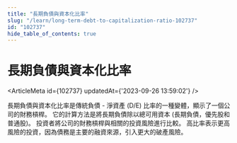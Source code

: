 ```yaml
---
title: "長期負債與資本化比率"
slug: "/learn/long-term-debt-to-capitalization-ratio-102737"
id: "102737"
hide_table_of_contents: true
---
```



# 長期負債與資本化比率

<ArticleMeta id={102737} updatedAt={'2023-09-26 13:59:02'} />
<div className='border-solid border-b border-t-0 my-4 border-[var(--ifm-color-gray-300)]' />

長期負債與資本化比率是傳統負債 - 淨資產 (D/E) 比率的一種變體，顯示了一個公司的財務槓桿。 它的計算方法是將長期負債除以總可用資本 (長期負債，優先股和普通股)。 投資者將公司的財務槓桿與相關的投資風險進行比較。 高比率表示更高風險的投資，因為債務是主要的融資來源，引入更大的破產風險。
